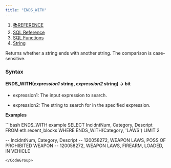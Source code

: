 ```yaml
---
title: "ENDS_WITH"
---
```


1. [📚REFERENCE](/reference)
2. [SQL Reference](/reference/sql-reference)
3. [SQL Functions](/reference/sql-reference/all-functions)
4. [String](/reference/sql-reference/all-functions/string)

Returns whether a string ends with another string. The comparison is case-sensitive.

### Syntax

#### ENDS\_WITH(*expression1* string, *expression2* string) → bit

* expression1: The input expression to search.

* expression2: The string to search for in the specified expression.

**Examples**

<CodeGroup>
  ```bash ENDS_WITH example
  SELECT IncidntNum, Category, Descript 
  FROM  eth.recent_blocks 
  WHERE ENDS_WITH(Category, 'LAWS')
  LIMIT 2

  -- IncidntNum, Category, Descript
  -- 120058272, WEAPON LAWS, POSS OF PROHIBITED WEAPON
  -- 120058272, WEAPON LAWS, FIREARM, LOADED, IN VEHICLE
  ```
</CodeGroup>
